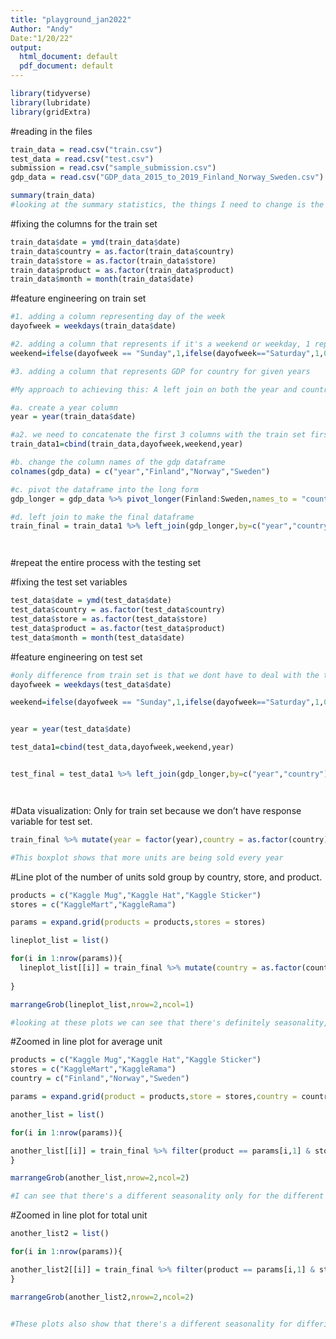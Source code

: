 ---
title: "playground_jan2022"
Author: "Andy"
Date:"1/20/22"
output:
  html_document: default
  pdf_document: default
---

```{r include=FALSE}
library(tidyverse)
library(lubridate)
library(gridExtra)
```


#reading in the files
```{r include=FALSE}
train_data = read.csv("train.csv")
test_data = read.csv("test.csv")
submission = read.csv("sample_submission.csv")
gdp_data = read.csv("GDP_data_2015_to_2019_Finland_Norway_Sweden.csv")
```


```{r include=FALSE}
summary(train_data)
#looking at the summary statistics, the things I need to change is the date to datetime and then the rest of the independent variables into categorical variables
```

#fixing the columns for the train set
```{r include=FALSE}
train_data$date = ymd(train_data$date)
train_data$country = as.factor(train_data$country)
train_data$store = as.factor(train_data$store)
train_data$product = as.factor(train_data$product)
train_data$month = month(train_data$date)

```


#feature engineering on train set
```{r include=FALSE}
#1. adding a column representing day of the week
dayofweek = weekdays(train_data$date)

#2. adding a column that represents if it's a weekend or weekday, 1 represents weekend and 0 represents weekday
weekend=ifelse(dayofweek == "Sunday",1,ifelse(dayofweek=="Saturday",1,0))

#3. adding a column that represents GDP for country for given years

#My approach to achieving this: A left join on both the year and country column

#a. create a year column
year = year(train_data$date)

#a2. we need to concatenate the first 3 columns with the train set first
train_data1=cbind(train_data,dayofweek,weekend,year)

#b. change the column names of the gdp dataframe
colnames(gdp_data) = c("year","Finland","Norway","Sweden")

#c. pivot the dataframe into the long form
gdp_longer = gdp_data %>% pivot_longer(Finland:Sweden,names_to = "country",values_to = "GDP")

#d. left join to make the final dataframe
train_final = train_data1 %>% left_join(gdp_longer,by=c("year","country"))




```


#repeat the entire process with the testing set

#fixing the test set variables
```{r include=FALSE}
test_data$date = ymd(test_data$date)
test_data$country = as.factor(test_data$country)
test_data$store = as.factor(test_data$store)
test_data$product = as.factor(test_data$product)
test_data$month = month(test_data$date)
```


#feature engineering on test set
```{r}
#only difference from train set is that we dont have to deal with the transformation of the gdp dataframe
dayofweek = weekdays(test_data$date)

weekend=ifelse(dayofweek == "Sunday",1,ifelse(dayofweek=="Saturday",1,0))


year = year(test_data$date)

test_data1=cbind(test_data,dayofweek,weekend,year)


test_final = test_data1 %>% left_join(gdp_longer,by=c("year","country"))




```


#Data visualization: Only for train set because we don't have response variable for test set.
```{r include=FALSE}

train_final %>% mutate(year = factor(year),country = as.factor(country)) %>% ggplot(aes(year,num_sold,colour=country)) +geom_boxplot() + ylab("Units Sold") + ggtitle("Boxplot of total units sold")

#This boxplot shows that more units are being sold every year
```


#Line plot of the number of units sold group by country, store, and product.
```{r include=FALSE}

products = c("Kaggle Mug","Kaggle Hat","Kaggle Sticker")
stores = c("KaggleMart","KaggleRama")

params = expand.grid(products = products,stores = stores)

lineplot_list = list()

for(i in 1:nrow(params)){
  lineplot_list[[i]] = train_final %>% mutate(country = as.factor(country)) %>% filter(product== params[i,1] & store==params[i,2]) %>% ggplot(aes(date,num_sold)) +geom_line(aes(color=country),lwd=0.5) + ylab("Units Sold") + ggtitle(paste0("Line plot of ",params[i,1],"s sold at ",params[i,2])) + theme(plot.title = element_text(size = 10))
  
}

marrangeGrob(lineplot_list,nrow=2,ncol=1)

#looking at these plots we can see that there's definitely seasonality, we can zoom in for each product to get a clearer picture.
```


#Zoomed in line plot for average unit
```{r include=FALSE}

products = c("Kaggle Mug","Kaggle Hat","Kaggle Sticker")
stores = c("KaggleMart","KaggleRama")
country = c("Finland","Norway","Sweden")

params = expand.grid(product = products,store = stores,country = country)

another_list = list()

for(i in 1:nrow(params)){

another_list[[i]] = train_final %>% filter(product == params[i,1] & store== params[i,2] & country ==params[i,3]) %>% group_by(month,year) %>% summarise(avg_sales = mean(num_sold)) %>% mutate(year = as.factor(year)) %>% ggplot(aes(month,avg_sales,color=year)) + geom_point() + geom_line() + ylab("Average units") +ggtitle(paste0("Avg Sale of ",params[i,1],"s per Month \n ",params[i,2],":",params[i,3])) + theme(plot.title = element_text(size = 8))
}

marrangeGrob(another_list,nrow=2,ncol=2)

#I can see that there's a different seasonality only for the different products, the country and store doesn't change the seasonality.
```



#Zoomed in line plot for total unit
```{r include=FALSE}

another_list2 = list()

for(i in 1:nrow(params)){

another_list2[[i]] = train_final %>% filter(product == params[i,1] & store== params[i,2] & country ==params[i,3]) %>% group_by(month,year) %>% summarise(avg_sales = sum(num_sold)) %>% mutate(year = as.factor(year)) %>% ggplot(aes(month,avg_sales,color=year)) + geom_point() + geom_line() + ylab("Total units") +ggtitle(paste0("Total Units of ",params[i,1],"s Sold per Month \n ",params[i,2],":",params[i,3])) + theme(plot.title = element_text(size = 8))
}

marrangeGrob(another_list2,nrow=2,ncol=2)


#These plots also show that there's a different seasonality for differing products. Now because there's seasonality, I think it's worthwhile to find out if there's any relevant holidays to include in the feature engineering process.
```


